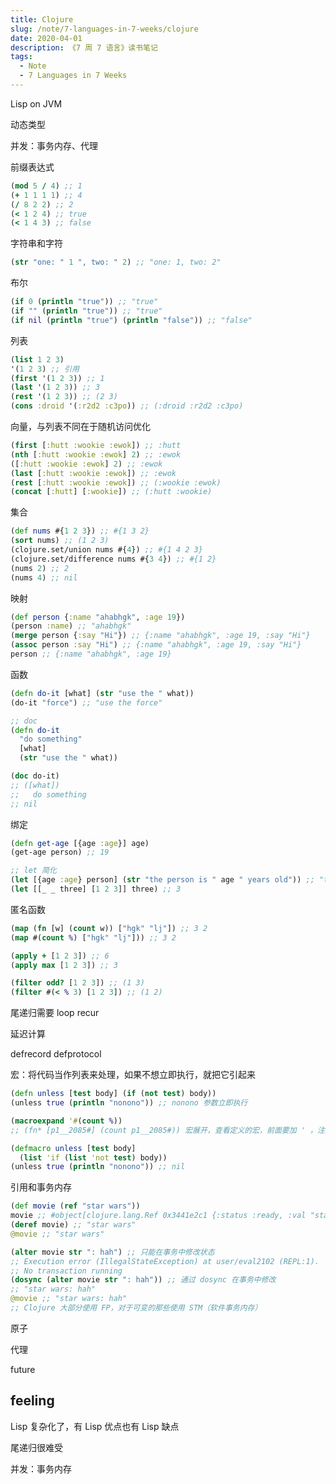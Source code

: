 ```yaml
---
title: Clojure
slug: /note/7-languages-in-7-weeks/clojure
date: 2020-04-01
description: 《7 周 7 语言》读书笔记
tags:
  - Note
  - 7 Languages in 7 Weeks
---
```


Lisp on JVM

动态类型

并发：事务内存、代理

前缀表达式

```clojure
(mod 5 / 4) ;; 1
(+ 1 1 1 1) ;; 4
(/ 8 2 2) ;; 2
(< 1 2 4) ;; true
(< 1 4 3) ;; false
```

字符串和字符

```clojure
(str "one: " 1 ", two: " 2) ;; "one: 1, two: 2"
```

布尔

```clojure
(if 0 (println "true")) ;; "true"
(if "" (println "true")) ;; "true"
(if nil (println "true") (println "false")) ;; "false"
```

列表

```clojure
(list 1 2 3)
'(1 2 3) ;; 引用
(first '(1 2 3)) ;; 1
(last '(1 2 3)) ;; 3
(rest '(1 2 3)) ;; (2 3)
(cons :droid '(:r2d2 :c3po)) ;; (:droid :r2d2 :c3po)
```

向量，与列表不同在于随机访问优化

```clojure
(first [:hutt :wookie :ewok]) ;; :hutt
(nth [:hutt :wookie :ewok] 2) ;; :ewok
([:hutt :wookie :ewok] 2) ;; :ewok
(last [:hutt :wookie :ewok]) ;; :ewok
(rest [:hutt :wookie :ewok]) ;; (:wookie :ewok)
(concat [:hutt] [:wookie]) ;; (:hutt :wookie)
```

集合

```clojure
(def nums #{1 2 3}) ;; #{1 3 2}
(sort nums) ;; (1 2 3)
(clojure.set/union nums #{4}) ;; #{1 4 2 3}
(clojure.set/difference nums #{3 4}) ;; #{1 2}
(nums 2) ;; 2
(nums 4) ;; nil
```

映射

```clojure
(def person {:name "ahabhgk", :age 19})
(person :name) ;; "ahabhgk"
(merge person {:say "Hi"}) ;; {:name "ahabhgk", :age 19, :say "Hi"}
(assoc person :say "Hi") ;; {:name "ahabhgk", :age 19, :say "Hi"}
person ;; {:name "ahabhgk", :age 19}
```

函数

```clojure
(defn do-it [what] (str "use the " what))
(do-it "force") ;; "use the force"

;; doc
(defn do-it
  "do something"
  [what]
  (str "use the " what))

(doc do-it)
;; ([what])
;;   do something
;; nil
```

绑定

```clojure
(defn get-age [{age :age}] age)
(get-age person) ;; 19

;; let 简化
(let [{age :age} person] (str "the person is " age " years old")) ;; "the person is 19 years old"
(let [[_ _ three] [1 2 3]] three) ;; 3
```

匿名函数

```clojure
(map (fn [w] (count w)) ["hgk" "lj"]) ;; 3 2
(map #(count %) ["hgk" "lj"])) ;; 3 2

(apply + [1 2 3]) ;; 6
(apply max [1 2 3]) ;; 3

(filter odd? [1 2 3]) ;; (1 3)
(filter #(< % 3) [1 2 3]) ;; (1 2)
```

尾递归需要 loop recur

延迟计算

defrecord defprotocol

宏：将代码当作列表来处理，如果不想立即执行，就把它引起来

```clojure
(defn unless [test body] (if (not test) body))
(unless true (println "nonono")) ;; nonono 参数立即执行

(macroexpand '#(count %))
;; (fn* [p1__2085#] (count p1__2085#)) 宏展开，查看定义的宏，前面要加 ' ，注释 ;、引用 '、匿名函数 # 都是宏

(defmacro unless [test body]
  (list 'if (list 'not test) body))
(unless true (println "nonono")) ;; nil
```

引用和事务内存

```clojure
(def movie (ref "star wars"))
movie ;; #object[clojure.lang.Ref 0x3441e2c1 {:status :ready, :val "star wars"}]
(deref movie) ;; "star wars"
@movie ;; "star wars"

(alter movie str ": hah") ;; 只能在事务中修改状态
;; Execution error (IllegalStateException) at user/eval2102 (REPL:1).
;; No transaction running
(dosync (alter movie str ": hah")) ;; 通过 dosync 在事务中修改
;; "star wars: hah"
@movie ;; "star wars: hah"
;; Clojure 大部分使用 FP，对于可变的那些使用 STM（软件事务内存）
```

原子

代理

future

## feeling

Lisp 复杂化了，有 Lisp 优点也有 Lisp 缺点

尾递归很难受

并发：事务内存
